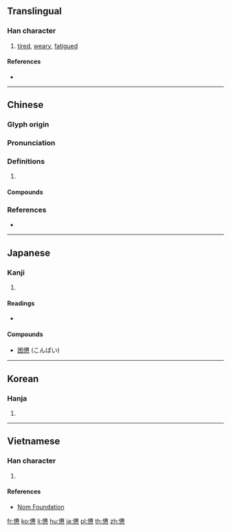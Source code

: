 {{character info/new}}
{{also|惫}}
==Translingual==

===Han character===
{{Han char|rn=61|rad=心|as=12|sn=16|four=24332|canj=OBP|ids=⿱備心}}

# [[tired]], [[weary]], [[fatigued]]

====References====
* {{Han ref|kx=0402.020|dkj=11195|dj=0742.040|hdz=42350.120|uh=618A|ud=24970|bh=BECE|bd=48846}}

----

==Chinese==
{{zh-forms|s=惫}}

===Glyph origin===
{{Han etym}}

===Pronunciation===
{{zh-pron
|m=bèi
|c=baai6,bei6
|mc=y
|oc=y
|cat=
}}

===Definitions===
{{zh-hanzi}}

# {{rfdef|zh}}

====Compounds====
{{zh-der|憊乏|憊色|困憊|疲憊|昏憊}}

===References===
* {{R:yue:mfccd}}

----

==Japanese==

===Kanji===
{{ja-kanji|grade=uc|rs=心12}}

# {{defn|lang=ja|sort=心12}}

====Readings====
* {{ja-readings|on=[[はい]] (hai), [[へい]] (hei)|kun=[[つかれる]] (tsukareru)}}

====Compounds====
* [[困憊]] (こんぱい)

----

==Korean==

===Hanja===
{{ko-hanja|hangeul=비|eumhun=|rv=bi|mr=pi|y=pi}}

# {{defn|lang=ko|sort=心12}}

----

==Vietnamese==

===Han character===
{{vi-readings|rs=心12|hanviet=bị}}

# {{defn|lang=vi|sort=心12}}

====References====
* [http://nomfoundation.org/common/nom_details.php?codepoint=618a Nom Foundation]

[[fr:憊]]
[[ko:憊]]
[[li:憊]]
[[hu:憊]]
[[ja:憊]]
[[pl:憊]]
[[th:憊]]
[[zh:憊]]
